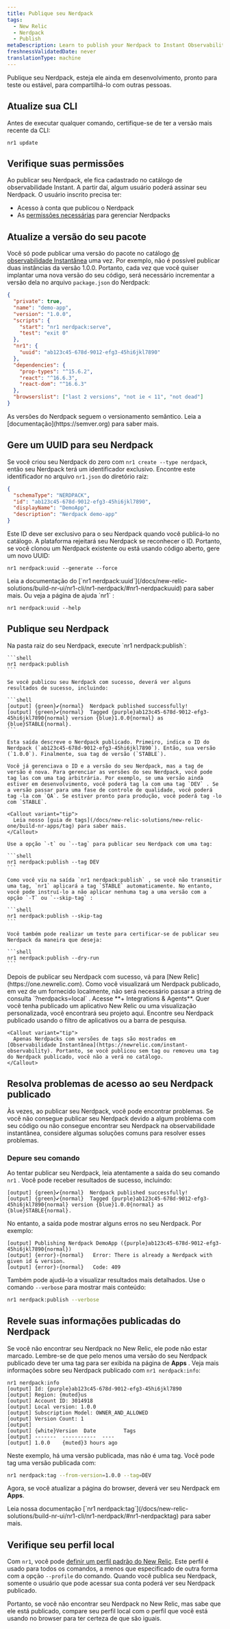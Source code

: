 ```yaml
---
title: Publique seu Nerdpack
tags:
  - New Relic
  - Nerdpack
  - Publish
metaDescription: Learn to publish your Nerdpack to Instant Observability.
freshnessValidatedDate: never
translationType: machine
---
```


Publique seu Nerdpack, esteja ele ainda em desenvolvimento, pronto para teste ou estável, para compartilhá-lo com outras pessoas.

## Atualize sua CLI

Antes de executar qualquer comando, certifique-se de ter a versão mais recente da CLI:

```shell
nr1 update
```

## Verifique suas permissões

Ao publicar seu Nerdpack, ele fica cadastrado no catálogo de observabilidade Instant. A partir daí, algum usuário poderá assinar seu Nerdpack. O usuário inscrito precisa ter:

* Acesso à conta que publicou o Nerdpack
* As [permissões necessárias](/docs/new-relic-solutions/new-relic-one/build-nr-apps/permission-manage-apps) para gerenciar Nerdpacks

## Atualize a versão do seu pacote

Você só pode publicar uma versão do pacote no catálogo [de observabilidade Instantânea](https://newrelic.com/instant-observability) uma vez. Por exemplo, não é possível publicar duas instâncias da versão 1.0.0. Portanto, cada vez que você quiser implantar uma nova versão do seu código, será necessário incrementar a versão dela no arquivo `package.json` do Nerdpack:

```json fileName=package.json lineHighlight=4
{
  "private": true,
  "name": "demo-app",
  "version": "1.0.0",
  "scripts": {
    "start": "nr1 nerdpack:serve",
    "test": "exit 0"
  },
  "nr1": {
    "uuid": "ab123c45-678d-9012-efg3-45hi6jkl7890"
  },
  "dependencies": {
    "prop-types": "^15.6.2",
    "react": "^16.6.3",
    "react-dom": "^16.6.3"
  },
  "browserslist": ["last 2 versions", "not ie < 11", "not dead"]
}
```

<Callout variant="tip">
  As versões do Nerdpack seguem o versionamento semântico. Leia a [documentação](https://semver.org) para saber mais.
</Callout>

## Gere um UUID para seu Nerdpack

Se você criou seu Nerdpack do zero com `nr1 create --type nerdpack`, então seu Nerdpack terá um identificador exclusivo. Encontre este identificador no arquivo `nr1.json` do diretório raiz:

```json fileName=nr1.json lineHighlight=3
{
  "schemaType": "NERDPACK",
  "id": "ab123c45-678d-9012-efg3-45hi6jkl7890",
  "displayName": "DemoApp",
  "description": "Nerdpack demo-app"
}
```

Este ID deve ser exclusivo para o seu Nerdpack quando você publicá-lo no catálogo. A plataforma rejeitará seu Nerdpack se reconhecer o ID. Portanto, se você clonou um Nerdpack existente ou está usando código aberto, gere um novo UUID:

```shell
nr1 nerdpack:uuid --generate --force
```

<Callout variant="tip">
  Leia a documentação do [`nr1 nerdpack:uuid`](/docs/new-relic-solutions/build-nr-ui/nr1-cli/nr1-nerdpack/#nr1-nerdpackuuid) para saber mais. Ou veja a página de ajuda `nr1` :

  ```shell
  nr1 nerdpack:uuid --help
  ```
</Callout>

## Publique seu Nerdpack

<Steps>
  <Step>
    Na pasta raiz do seu Nerdpack, execute `nr1 nerdpack:publish`:

    ```shell
    nr1 nerdpack:publish
    ```

    Se você publicou seu Nerdpack com sucesso, deverá ver alguns resultados de sucesso, incluindo:

    ```shell
    [output] {green}✔{normal}  Nerdpack published successfully!
    [output] {green}✔{normal}  Tagged {purple}ab123c45-678d-9012-efg3-45hi6jkl7890{normal} version {blue}1.0.0{normal} as {blue}STABLE{normal}.
    ```

    Esta saída descreve o Nerdpack publicado. Primeiro, indica o ID do Nerdpack (`ab123c45-678d-9012-efg3-45hi6jkl7890`). Então, sua versão (`1.0.0`). Finalmente, sua tag de versão (`STABLE`).

    Você já gerenciava o ID e a versão do seu Nerdpack, mas a tag de versão é nova. Para gerenciar as versões do seu Nerdpack, você pode tag las com uma tag arbitrária. Por exemplo, se uma versão ainda estiver em desenvolvimento, você poderá tag la com uma tag `DEV` . Se a versão passar para uma fase de controle de qualidade, você poderá tag -la com `QA`. Se estiver pronto para produção, você poderá tag -lo com `STABLE`.

    <Callout variant="tip">
      Leia nosso [guia de tags](/docs/new-relic-solutions/new-relic-one/build-nr-apps/tag) para saber mais.
    </Callout>

    Use a opção `-t` ou `--tag` para publicar seu Nerdpack com uma tag:

    ```shell
    nr1 nerdpack:publish --tag DEV
    ```

    Como você viu na saída `nr1 nerdpack:publish` , se você não transmitir uma tag, `nr1` aplicará a tag `STABLE` automaticamente. No entanto, você pode instruí-lo a não aplicar nenhuma tag a uma versão com a opção `-T` ou `--skip-tag` :

    ```shell
    nr1 nerdpack:publish --skip-tag
    ```

    Você também pode realizar um teste para certificar-se de publicar seu Nerdpack da maneira que deseja:

    ```shell
    nr1 nerdpack:publish --dry-run
    ```
  </Step>

  <Step>
    Depois de publicar seu Nerdpack com sucesso, vá para [New Relic](https://one.newrelic.com). Como você visualizará um Nerdpack publicado, em vez de um fornecido localmente, não será necessário passar a string de consulta `?nerdpacks=local` .
  </Step>

  <Step>
    Acesse **+ Integrations & Agents**. Quer você tenha publicado um aplicativo New Relic ou uma visualização personalizada, você encontrará seu projeto aqui.
  </Step>

  <Step>
    Encontre seu Nerdpack publicado usando o filtro de aplicativos ou a barra de pesquisa.

    <Callout variant="tip">
      Apenas Nerdpacks com versões de tags são mostrados em [Observabilidade Instantânea](https://newrelic.com/instant-observability). Portanto, se você publicou sem tag ou removeu uma tag do Nerdpack publicado, você não a verá no catálogo.
    </Callout>
  </Step>
</Steps>

## Resolva problemas de acesso ao seu Nerdpack publicado

Às vezes, ao publicar seu Nerdpack, você pode encontrar problemas. Se você não consegue publicar seu Nerdpack devido a algum problema com seu código ou não consegue encontrar seu Nerdpack na observabilidade instantânea, considere algumas soluções comuns para resolver esses problemas.

### Depure seu comando

Ao tentar publicar seu Nerdpack, leia atentamente a saída do seu comando `nr1` . Você pode receber resultados de sucesso, incluindo:

```shell
[output] {green}✔{normal}  Nerdpack published successfully!
[output] {green}✔{normal}  Tagged {purple}ab123c45-678d-9012-efg3-45hi6jkl7890{normal} version {blue}1.0.0{normal} as {blue}STABLE{normal}.
```

No entanto, a saída pode mostrar alguns erros no seu Nerdpack. Por exemplo:

```shell
[output] Publishing Nerdpack DemoApp ({purple}ab123c45-678d-9012-efg3-45hi6jkl7890{normal})
[output] {error}›{normal}   Error: There is already a Nerdpack with given id & version.
[output] {error}›{normal}   Code: 409
```

Também pode ajudá-lo a visualizar resultados mais detalhados. Use o comando `--verbose` para mostrar mais conteúdo:

```sh
nr1 nerdpack:publish --verbose
```

## Revele suas informações publicadas do Nerdpack

Se você não encontrar seu Nerdpack no New Relic, ele pode não estar marcado. Lembre-se de que pelo menos uma versão do seu Nerdpack publicado deve ter uma tag para ser exibida na página de **Apps** . Veja mais informações sobre seu Nerdpack publicado com `nr1 nerdpack:info`:

```shell
nr1 nerdpack:info
[output] Id: {purple}ab123c45-678d-9012-efg3-45hi6jkl7890
[output] Region: {muted}us
[output] Account ID: 3014918
[output] Local version: 1.0.0
[output] Subscription Model: OWNER_AND_ALLOWED
[output] Version Count: 1
[output]
[output] {white}Version  Date         Tags
[output] -------  -----------  ----
[output] 1.0.0    {muted}3 hours ago
```

Neste exemplo, há uma versão publicada, mas não é uma tag. Você pode tag uma versão publicada com:

```sh
nr1 nerdpack:tag --from-version=1.0.0 --tag=DEV
```

Agora, se você atualizar a página do browser, deverá ver seu Nerdpack em **Apps**.

<Callout variant="tip">
  Leia nossa documentação [`nr1 nerdpack:tag`](/docs/new-relic-solutions/build-nr-ui/nr1-cli/nr1-nerdpack/#nr1-nerdpacktag) para saber mais.
</Callout>

## Verifique seu perfil local

Com `nr1`, você pode [definir um perfil padrão do New Relic](/docs/new-relic-solutions/build-nr-ui/nr1-cli/nr1-common/#nr1-profiles). Este perfil é usado para todos os comandos, a menos que especificado de outra forma com a opção `--profile` do comando. Quando você publica seu Nerdpack, somente o usuário que pode acessar sua conta poderá ver seu Nerdpack publicado.

Portanto, se você não encontrar seu Nerdpack no New Relic, mas sabe que ele está publicado, compare seu perfil local com o perfil que você está usando no browser para ter certeza de que são iguais.